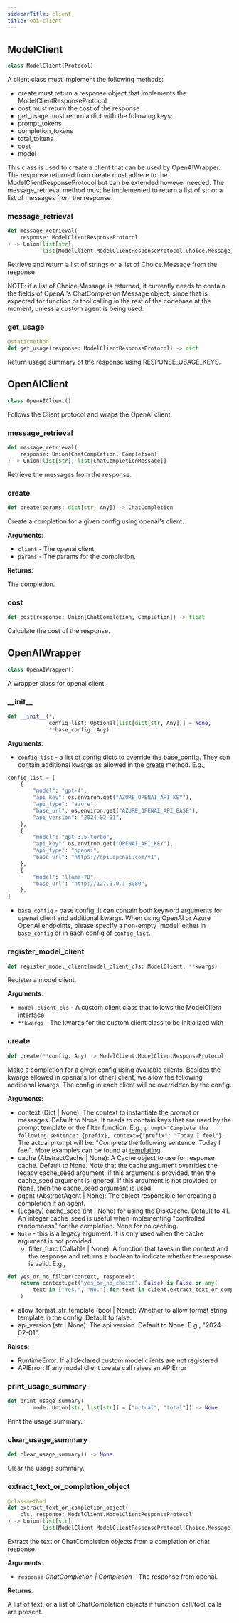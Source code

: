 ```yaml
---
sidebarTitle: client
title: oai.client
---
```


## ModelClient

```python
class ModelClient(Protocol)
```

A client class must implement the following methods:
- create must return a response object that implements the ModelClientResponseProtocol
- cost must return the cost of the response
- get_usage must return a dict with the following keys:
- prompt_tokens
- completion_tokens
- total_tokens
- cost
- model

This class is used to create a client that can be used by OpenAIWrapper.
The response returned from create must adhere to the ModelClientResponseProtocol but can be extended however needed.
The message_retrieval method must be implemented to return a list of str or a list of messages from the response.

### message\_retrieval

```python
def message_retrieval(
    response: ModelClientResponseProtocol
) -> Union[list[str],
           list[ModelClient.ModelClientResponseProtocol.Choice.Message]]
```

Retrieve and return a list of strings or a list of Choice.Message from the response.

NOTE: if a list of Choice.Message is returned, it currently needs to contain the fields of OpenAI's ChatCompletion Message object,
since that is expected for function or tool calling in the rest of the codebase at the moment, unless a custom agent is being used.

### get\_usage

```python
@staticmethod
def get_usage(response: ModelClientResponseProtocol) -> dict
```

Return usage summary of the response using RESPONSE_USAGE_KEYS.

## OpenAIClient

```python
class OpenAIClient()
```

Follows the Client protocol and wraps the OpenAI client.

### message\_retrieval

```python
def message_retrieval(
    response: Union[ChatCompletion, Completion]
) -> Union[list[str], list[ChatCompletionMessage]]
```

Retrieve the messages from the response.

### create

```python
def create(params: dict[str, Any]) -> ChatCompletion
```

Create a completion for a given config using openai's client.

**Arguments**:

- `client` - The openai client.
- `params` - The params for the completion.
  

**Returns**:

  The completion.

### cost

```python
def cost(response: Union[ChatCompletion, Completion]) -> float
```

Calculate the cost of the response.

## OpenAIWrapper

```python
class OpenAIWrapper()
```

A wrapper class for openai client.

### \_\_init\_\_

```python
def __init__(*,
             config_list: Optional[list[dict[str, Any]]] = None,
             **base_config: Any)
```

**Arguments**:

- `config_list` - a list of config dicts to override the base_config.
  They can contain additional kwargs as allowed in the [create](/docs/reference/oai/client#create) method. E.g.,
  
```python
config_list = [
    {
        "model": "gpt-4",
        "api_key": os.environ.get("AZURE_OPENAI_API_KEY"),
        "api_type": "azure",
        "base_url": os.environ.get("AZURE_OPENAI_API_BASE"),
        "api_version": "2024-02-01",
    },
    {
        "model": "gpt-3.5-turbo",
        "api_key": os.environ.get("OPENAI_API_KEY"),
        "api_type": "openai",
        "base_url": "https://api.openai.com/v1",
    },
    {
        "model": "llama-7B",
        "base_url": "http://127.0.0.1:8080",
    },
]
```
  
- `base_config` - base config. It can contain both keyword arguments for openai client
  and additional kwargs.
  When using OpenAI or Azure OpenAI endpoints, please specify a non-empty 'model' either in `base_config` or in each config of `config_list`.

### register\_model\_client

```python
def register_model_client(model_client_cls: ModelClient, **kwargs)
```

Register a model client.

**Arguments**:

- `model_client_cls` - A custom client class that follows the ModelClient interface
- `**kwargs` - The kwargs for the custom client class to be initialized with

### create

```python
def create(**config: Any) -> ModelClient.ModelClientResponseProtocol
```

Make a completion for a given config using available clients.
Besides the kwargs allowed in openai's [or other] client, we allow the following additional kwargs.
The config in each client will be overridden by the config.

**Arguments**:

  - context (Dict | None): The context to instantiate the prompt or messages. Default to None.
  It needs to contain keys that are used by the prompt template or the filter function.
  E.g., `prompt="Complete the following sentence: {prefix}, context={"prefix": "Today I feel"}`.
  The actual prompt will be:
  "Complete the following sentence: Today I feel".
  More examples can be found at [templating](/docs/Use-Cases/enhanced_inference#templating).
  - cache (AbstractCache | None): A Cache object to use for response cache. Default to None.
  Note that the cache argument overrides the legacy cache_seed argument: if this argument is provided,
  then the cache_seed argument is ignored. If this argument is not provided or None,
  then the cache_seed argument is used.
  - agent (AbstractAgent | None): The object responsible for creating a completion if an agent.
  - (Legacy) cache_seed (int | None) for using the DiskCache. Default to 41.
  An integer cache_seed is useful when implementing "controlled randomness" for the completion.
  None for no caching.
- `Note` - this is a legacy argument. It is only used when the cache argument is not provided.
  - filter_func (Callable | None): A function that takes in the context and the response
  and returns a boolean to indicate whether the response is valid. E.g.,
  
```python
def yes_or_no_filter(context, response):
    return context.get("yes_or_no_choice", False) is False or any(
        text in ["Yes.", "No."] for text in client.extract_text_or_completion_object(response)
    )
```
  
  - allow_format_str_template (bool | None): Whether to allow format string template in the config. Default to false.
  - api_version (str | None): The api version. Default to None. E.g., "2024-02-01".

**Raises**:

  - RuntimeError: If all declared custom model clients are not registered
  - APIError: If any model client create call raises an APIError

### print\_usage\_summary

```python
def print_usage_summary(
        mode: Union[str, list[str]] = ["actual", "total"]) -> None
```

Print the usage summary.

### clear\_usage\_summary

```python
def clear_usage_summary() -> None
```

Clear the usage summary.

### extract\_text\_or\_completion\_object

```python
@classmethod
def extract_text_or_completion_object(
    cls, response: ModelClient.ModelClientResponseProtocol
) -> Union[list[str],
           list[ModelClient.ModelClientResponseProtocol.Choice.Message]]
```

Extract the text or ChatCompletion objects from a completion or chat response.

**Arguments**:

- `response` _ChatCompletion | Completion_ - The response from openai.
  

**Returns**:

  A list of text, or a list of ChatCompletion objects if function_call/tool_calls are present.

